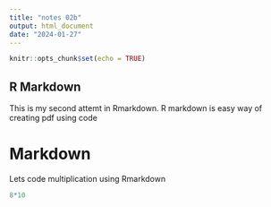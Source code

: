 ```yaml
---
title: "notes 02b"
output: html_document
date: "2024-01-27"
---
```


```r
knitr::opts_chunk$set(echo = TRUE)
```

## R Markdown

This is my second attemt in Rmarkdown. R markdown is easy way of creating pdf using code

# Markdown
Lets code multiplication using Rmarkdown

```r
8*10
```
